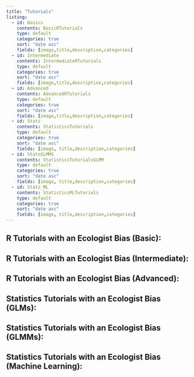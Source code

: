 ```yaml
---
title: "Tutorials"
listing:
  - id: Basics
    contents: BasicRTutorials
    type: default
    categories: true
    sort: "date asc"
    fields: [image,title,description,categories]
  - id: Intermediate
    contents: IntermediateRTutorials
    type: default
    categories: true
    sort: "date asc"
    fields: [image,title,description,categories]
  - id: Advanced
    contents: AdvancedRTutorials
    type: default
    categories: true
    sort: "date asc"
    fields: [image,title,description,categories]
  - id: Stats
    contents: StatisticsTutorials
    type: default
    categories: true
    sort: "date asc"
    fields: [image, title,description,categories]
  - id: StatsGLMMS
    contents: StatisticsTutorialsGLMM
    type: default
    categories: true
    sort: "date asc"
    fields: [image, title,description,categories]
  - id: Stats_ML
    contents: StatisticsMLTutorials
    type: default
    categories: true
    sort: "date asc"
    fields: [image, title,description,categories]
---
```


## R Tutorials with an Ecologist Bias (Basic):

::: {#Basics}

:::

## R Tutorials with an Ecologist Bias (Intermediate):

::: {#Intermediate}

:::

## R Tutorials with an Ecologist Bias (Advanced):

::: {#Advanced}

:::

## Statistics Tutorials with an Ecologist Bias (GLMs):

::: {#Stats}

:::

## Statistics Tutorials with an Ecologist Bias (GLMMs):

::: {#StatsGLMMS}

:::

## Statistics Tutorials with an Ecologist Bias (Machine Learning):

::: {#Stats_ML}

:::

